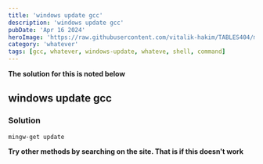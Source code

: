 ```yaml
---
title: 'windows update gcc'
description: 'windows update gcc'
pubDate: 'Apr 16 2024'
heroImage: 'https://raw.githubusercontent.com/vitalik-hakim/TABLES404/main/error_b/misc.png'
category: 'whatever'
tags: [gcc, whatever, windows-update, whateve, shell, command]
---
```


**The solution for this is noted below**

## windows update gcc

### Solution

```whatever
mingw-get update
```

**Try other methods by searching on the site. That is if this doesn't work**

